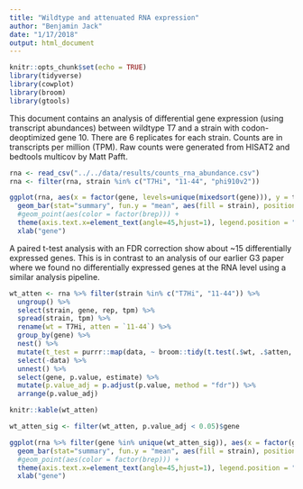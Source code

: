 ```yaml
---
title: "Wildtype and attenuated RNA expression"
author: "Benjamin Jack"
date: "1/17/2018"
output: html_document
---
```


```r
knitr::opts_chunk$set(echo = TRUE)
library(tidyverse)
library(cowplot)
library(broom)
library(gtools)
```

This document contains an analysis of differential gene expression (using transcript abundances) between wildtype T7 and a strain with codon-deoptimized gene 10. There are 6 replicates for each strain. Counts are in transcripts per million (TPM). Raw counts were generated from HISAT2 and bedtools multicov by Matt Pafft.

```r
rna <- read_csv("../../data/results/counts_rna_abundance.csv")
rna <- filter(rna, strain %in% c("T7Hi", "11-44", "phi910v2"))

ggplot(rna, aes(x = factor(gene, levels=unique(mixedsort(gene))), y = tpm)) + 
  geom_bar(stat="summary", fun.y = "mean", aes(fill = strain), position = "dodge") +
  #geom_point(aes(color = factor(brep))) +
  theme(axis.text.x=element_text(angle=45,hjust=1), legend.position = "top") +
  xlab("gene")
```

A paired t-test analysis with an FDR correction show about ~15 differentially expressed genes. This is in contrast to an analysis of our earlier G3 paper where we found no differentially expressed genes at the RNA level using a similar analysis pipeline.

```r
wt_atten <- rna %>% filter(strain %in% c("T7Hi", "11-44")) %>% 
  ungroup() %>%
  select(strain, gene, rep, tpm) %>%
  spread(strain, tpm) %>%
  rename(wt = T7Hi, atten = `11-44`) %>%
  group_by(gene) %>%
  nest() %>%
  mutate(t_test = purrr::map(data, ~ broom::tidy(t.test(.$wt, .$atten, data = ., paired = F)))) %>%
  select(-data) %>%
  unnest() %>%
  select(gene, p.value, estimate) %>%
  mutate(p.value_adj = p.adjust(p.value, method = "fdr")) %>%
  arrange(p.value_adj)

knitr::kable(wt_atten)

wt_atten_sig <- filter(wt_atten, p.value_adj < 0.05)$gene

ggplot(rna %>% filter(gene %in% unique(wt_atten_sig)), aes(x = factor(gene, levels=unique(mixedsort(gene))), y = tpm)) + 
  geom_bar(stat="summary", fun.y = "mean", aes(fill = strain), position = "dodge") +
  #geom_point(aes(color = factor(brep))) +
  theme(axis.text.x=element_text(angle=45,hjust=1), legend.position = "top") +
  xlab("gene")


```
